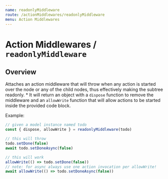 ```yaml
---
name: readonlyMiddleware
route: /actionMiddlewares/readonlyMiddleware
menu: Action Middlewares
---
```


# Action Middlewares / `readonlyMiddleware`

## Overview

Attaches an action middleware that will throw when any action is started over the node or any of the child nodes, thus effectively making the subtree readonly. \* It will return an object with a `dispose` function to remove the middleware and an `allowWrite` function that will allow actions to be started inside the provided code block.

Example:

```ts
// given a model instance named todo
const { dispose, allowWrite } = readonlyMiddleware(todo)

// this will throw
todo.setDone(false)
await todo.setDoneAsync(false)

// this will work
allowWrite(() => todo.setDone(false))
// note: for async always use one action invocation per allowWrite!
await allowWrite(() => todo.setDoneAsync(false))
```
